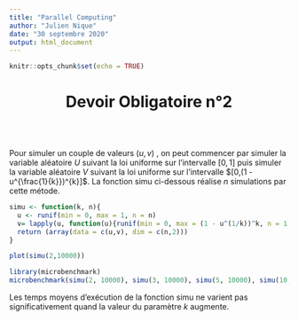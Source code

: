 ---
title: "Parallel Computing"
author: "Julien Nique"
date: "30 septembre 2020"
output: html_document
---

```{r setup, include=FALSE}
knitr::opts_chunk$set(echo = TRUE)
```

<center> <h1> Devoir Obligatoire n°2 </h1> </center> <br><br>

Pour simuler un couple de valeurs $(u,v)$ , on peut commencer par simuler la variable aléatoire $U$ suivant la loi uniforme sur l'intervalle $[0,1]$ puis simuler la variable aléatoire $V$ suivant la loi uniforme sur l'intervalle $[0,(1 - u^{\frac{1}{k}})^{k}]$.
La fonction simu ci-dessous réalise $n$ simulations par cette métode.

```{r}
simu <- function(k, n){
  u <- runif(min = 0, max = 1, n = n)
  v= lapply(u, function(u){runif(min = 0, max = (1 - u^(1/k))^k, n = 1)})
  return (array(data = c(u,v), dim = c(n,2)))
}

plot(simu(2,10000))
```

```{r}
library(microbenchmark)
microbenchmark(simu(2, 10000), simu(3, 10000), simu(5, 10000), simu(10, 10000))
```
Les temps moyens d'exécution de la fonction simu ne varient pas significativement quand la valeur du paramètre $k$ augmente.